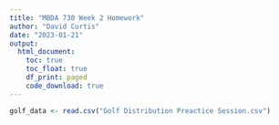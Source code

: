 ```yaml
---
title: "MBDA 730 Week 2 Homework"
author: "David Curtis"
date: "2023-01-21"
output: 
  html_document:
    toc: true
    toc_float: true
    df_print: paged
    code_download: true
---
```


```r
golf_data <- read.csv("Golf Distribution Preactice Session.csv")
```



